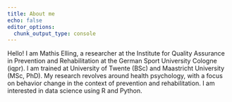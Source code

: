 ```yaml
---
title: About me
echo: false
editor_options: 
  chunk_output_type: console
---
```


Hello! I am Mathis Elling, a researcher at the Institute for Quality Assurance in Prevention and Rehabilitation at the German Sport University Cologne (iqpr). I am trained at University of Twente (BSc) and Maastricht University (MSc, PhD). My research revolves around health psychology, with a focus on behavior change in the context of prevention and rehabilitation. I am interested in data science using R and Python.